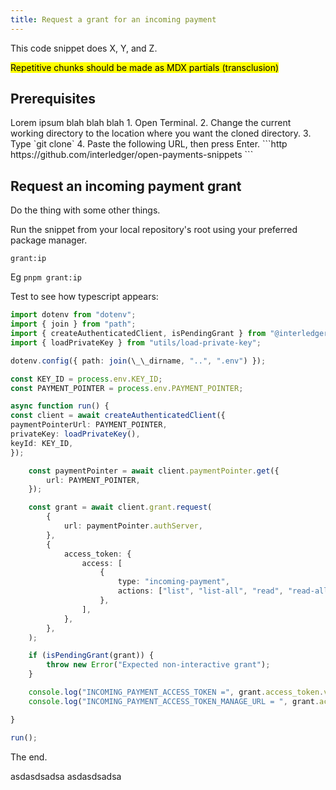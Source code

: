 ```yaml
---
title: Request a grant for an incoming payment
---
```



This code snippet does X, Y, and Z.

<mark> Repetitive chunks should be made as MDX partials (transclusion)</mark>

## Prerequisites

<Disclosure toggleText='Get set up on Rafiki.money testnet' client:load>
  Lorem ipsum blah blah blah
</Disclosure>
<Disclosure toggleText='Clone the Open Payments snippets repo' client:load>
  1. Open Terminal. 2. Change the current working directory to the location
  where you want the cloned directory. 3. Type `git clone` 4. Paste the
  following URL, then press Enter. ```http
  https://github.com/interledger/open-payments-snippets ```
</Disclosure>

## Request an incoming payment grant

<Tabs>
<TabItem label="TypeScript">
Do the thing with some other things.

Run the snippet from your local repository's root using your preferred package manager.

`grant:ip`

Eg `pnpm grant:ip`

Test to see how typescript appears:
```typescript
import dotenv from "dotenv";
import { join } from "path";
import { createAuthenticatedClient, isPendingGrant } from "@interledger/open-payments";
import { loadPrivateKey } from "utils/load-private-key";

dotenv.config({ path: join(\_\_dirname, "..", ".env") });

const KEY_ID = process.env.KEY_ID;
const PAYMENT_POINTER = process.env.PAYMENT_POINTER;

async function run() {
const client = await createAuthenticatedClient({
paymentPointerUrl: PAYMENT_POINTER,
privateKey: loadPrivateKey(),
keyId: KEY_ID,
});

    const paymentPointer = await client.paymentPointer.get({
        url: PAYMENT_POINTER,
    });

    const grant = await client.grant.request(
        {
            url: paymentPointer.authServer,
        },
        {
            access_token: {
                access: [
                    {
                        type: "incoming-payment",
                        actions: ["list", "list-all", "read", "read-all", "complete", "create"],
                    },
                ],
            },
        },
    );

    if (isPendingGrant(grant)) {
        throw new Error("Expected non-interactive grant");
    }

    console.log("INCOMING_PAYMENT_ACCESS_TOKEN =", grant.access_token.value);
    console.log("INCOMING_PAYMENT_ACCESS_TOKEN_MANAGE_URL = ", grant.access_token.manage);

}

run();
```
The end.

</TabItem>
<TabItem label="Go">
asdasdsadsa
</TabItem>
<TabItem label="Something else">
asdasdsadsa
</TabItem>
</Tabs>
